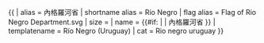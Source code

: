 {{ {{{1<noinclude>|country showdata</noinclude>}}}
| alias = 內格羅河省
| shortname alias = Río Negro
| flag alias = Flag of Rio Negro Department.svg
| size = {{{size|}}}
| name = {{#if: {{{name|}}} | {{{name|}}} | 內格羅河省 }}
<noinclude>
| templatename = Río Negro (Uruguay)
| cat = Rio negro uruguay
</noinclude>
}}